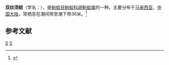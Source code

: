 {{Speciesbox 
| taxon = Barbatia bistrigata
| binomial_authority = Dunker, 1866
}}
'''双纹须蚶'''（学名：''{{lang|la|Barbatia bistrigata}}''），是[[魁蛤目|魁蛤目]][[魁蛤科|魁蛤科]][[胡魁蛤属|胡魁蛤属]]的一种。主要分布于[[马来西亚|马来西亚]]、[[中国大陆|中国大陆]]，常栖息在潮间带至潮下带36米。<ref>{{cite web|url=http://shell.sinica.edu.tw/chinese/shellbase_detail.php?science_no=3587|title=国际贝库：双纹须蚶|publisher=台湾贝类资料库|accessdate=2009-08-11}}</ref>

== 参考文献 ==
{{reflist|2}}
{{taxonbar}}
[[Category:_1866年描述的动物|S]]
[[Category:鬍魁蛤屬|S]]